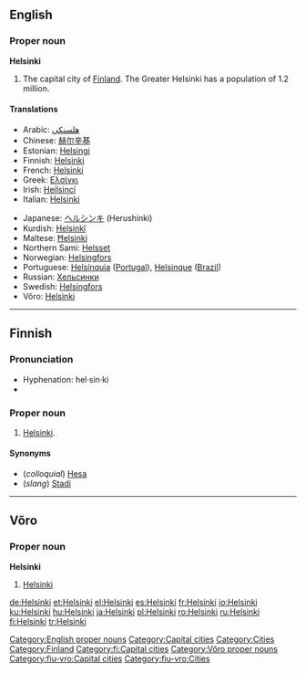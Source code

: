 {{wikipedia}}
==English==

===Proper noun===
'''Helsinki'''

# The capital city of [[Finland]]. The Greater Helsinki has a population of 1.2 million.

====Translations====
{{trans-top|the capital city of Finland}}
*Arabic: [[هلسنكي]]
*Chinese: [[赫尔辛基]]
*Estonian: [[Helsingi]]
*Finnish: [[#Finnish|Helsinki]]
*French: [[#French|Helsinki]]
*Greek: [[Ελσίνκι]] {{n}}
*Irish: [[Heilsincí]]
*Italian: [[#Italian|Helsinki]] {{f}}
{{trans-mid}}
*Japanese: [[ヘルシンキ]] (Herushinki)
*Kurdish: [[Helsinkî]] {{f}}
*Maltese: [[Ħelsinki]]
*Northern Sami: [[Helsset]]
*Norwegian: [[Helsingfors]]
*Portuguese: [[Helsínquia]] ([[Portugal]]), [[Helsinque]] ([[Brazil]])
*Russian: [[Хельсинки]]
*Swedish: [[Helsingfors]]
*Võro: [[#Võro|Helsinki]]
{{trans-bottom}}

[[Category:English proper nouns]]
[[Category:Capital cities]]
[[Category:Cities]]
[[Category:Finland]]

----

==Finnish==
{{wikipedia|lang=fi}}

===Pronunciation===
*Hyphenation: hel·sin·ki
*{{IPA|[ˈhelsiŋki]}}

===Proper noun===
{{fi-noun|Helsin|type=renki|proper=true}}

#[[#English|Helsinki]].

====Synonyms====
*(''colloquial'') [[Hesa]]
*(''slang'') [[Stadi]]

[[Category:fi:Capital cities]]

----

==Võro==

===Proper noun===
'''Helsinki'''

# [[#English|Helsinki]]

[[Category:Võro proper nouns]]
[[Category:fiu-vro:Capital cities]]
[[Category:fiu-vro:Cities]]

[[de:Helsinki]]
[[et:Helsinki]]
[[el:Helsinki]]
[[es:Helsinki]]
[[fr:Helsinki]]
[[io:Helsinki]]
[[ku:Helsinki]]
[[hu:Helsinki]]
[[ja:Helsinki]]
[[pl:Helsinki]]
[[ro:Helsinki]]
[[ru:Helsinki]]
[[fi:Helsinki]]
[[tr:Helsinki]]